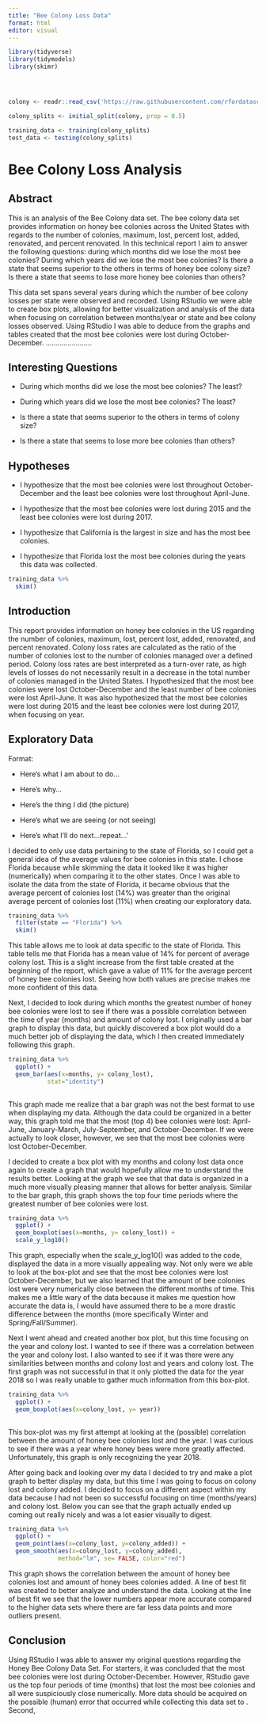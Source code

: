 ```yaml
---
title: "Bee Colony Loss Data"
format: html
editor: visual
---
```


```r

library(tidyverse)
library(tidymodels)
library(skimr)




colony <- readr::read_csv('https://raw.githubusercontent.com/rfordatascience/tidytuesday/master/data/2022/2022-01-11/colony.csv')

```

```r
colony_splits <- initial_split(colony, prop = 0.5)

training_data <- training(colony_splits)
test_data <- testing(colony_splits)
```

# Bee Colony Loss Analysis

## Abstract

This is an analysis of the Bee Colony data set. The bee colony data set provides information on honey bee colonies across the United States with regards to the number of colonies, maximum, lost, percent lost, added, renovated, and percent renovated. In this technical report I aim to answer the following questions: during which months did we lose the most bee colonies? During which years did we lose the most bee colonies? Is there a state that seems superior to the others in terms of honey bee colony size? Is there a state that seems to lose more honey bee colonies than others?

This data set spans several years during which the number of bee colony losses per state were observed and recorded. Using RStudio we were able to create box plots, allowing for better visualization and analysis of the data when focusing on correlation between months/year or state and bee colony losses observed. Using RStudio I was able to deduce from the graphs and tables created that the most bee colonies were lost during October-December. .......................

## Interesting Questions

-   During which months did we lose the most bee colonies? The least?

-   During which years did we lose the most bee colonies? The least?

-   Is there a state that seems superior to the others in terms of colony size?

-   Is there a state that seems to lose more bee colonies than others?

## Hypotheses

-   I hypothesize that the most bee colonies were lost throughout October-December and the least bee colonies were lost throughout April-June.

-   I hypothesize that the most bee colonies were lost during 2015 and the least bee colonies were lost during 2017.

-   I hypothesize that California is the largest in size and has the most bee colonies.

-   I hypothesize that Florida lost the most bee colonies during the years this data was collected.

```r
training_data %>%
  skim()
```

## Introduction

This report provides information on honey bee colonies in the US regarding the number of colonies, maximum, lost, percent lost, added, renovated, and percent renovated. Colony loss rates are calculated as the ratio of the number of colonies lost to the number of colonies managed over a defined period. Colony loss rates are best interpreted as a turn-over rate, as high levels of losses do not necessarily result in a decrease in the total number of colonies managed in the United States. I hypothesized that the most bee colonies were lost October-December and the least number of bee colonies were lost April-June. It was also hypothesized that the most bee colonies were lost during 2015 and the least bee colonies were lost during 2017, when focusing on year.

## Exploratory Data

Format:

-   Here's what I am about to do...

-   Here's why...

-   Here's the thing I did (the picture)

-   Here's what we are seeing (or not seeing)

-   Here's what I'll do next...repeat...'

I decided to only use data pertaining to the state of Florida, so I could get a general idea of the average values for bee colonies in this state. I chose Florida because while skimming the data it looked like it was higher (numerically) when comparing it to the other states. Once I was able to isolate the data from the state of Florida, it became obvious that the average percent of colonies lost (14%) was greater than the original average percent of colonies lost (11%) when creating our exploratory data.

```r
training_data %>%
  filter(state == "Florida") %>%
  skim()
```

This table allows me to look at data specific to the state of Florida. This table tells me that Florida has a mean value of 14% for percent of average colony lost. This is a slight increase from the first table created at the beginning of the report, which gave a value of 11% for the average percent of honey bee colonies lost. Seeing how both values are precise makes me more confident of this data.

Next, I decided to look during which months the greatest number of honey bee colonies were lost to see if there was a possible correlation between the time of year (months) and amount of colony lost. I originally used a bar graph to display this data, but quickly discovered a box plot would do a much better job of displaying the data, which I then created immediately following this graph.

```r

training_data %>%
  ggplot() +
  geom_bar(aes(x=months, y= colony_lost),
           stat="identity")
  

```

This graph made me realize that a bar graph was not the best format to use when displaying my data. Although the data could be organized in a better way, this graph told me that the most (top 4) bee colonies were lost: April-June, January-March, July-September, and October-December. If we were actually to look closer, however, we see that the most bee colonies were lost October-December.

I decided to create a box plot with my months and colony lost data once again to create a graph that would hopefully allow me to understand the results better. Looking at the graph we see that that data is organized in a much more visually pleasing manner that allows for better analysis. Similar to the bar graph, this graph shows the top four time periods where the greatest number of bee colonies were lost.

```r

training_data %>%
  ggplot() +
  geom_boxplot(aes(x=months, y= colony_lost)) +
  scale_y_log10()
```

This graph, especially when the scale_y\_log10() was added to the code, displayed the data in a more visually appealing way. Not only were we able to look at the box-plot and see that the most bee colonies were lost October-December, but we also learned that the amount of bee colonies lost were very numerically close between the different months of time. This makes me a little wary of the data because it makes me question how accurate the data is, I would have assumed there to be a more drastic difference between the months (more specifically Winter and Spring/Fall/Summer).

Next I went ahead and created another box plot, but this time focusing on the year and colony lost. I wanted to see if there was a correlation between the year and colony lost. I also wanted to see if it was there were any similarities between months and colony lost and years and colony lost. The first graph was not successful in that it only plotted the data for the year 2018 so I was really unable to gather much information from this box-plot.

```r
training_data %>%
  ggplot() +
  geom_boxplot(aes(x=colony_lost, y= year)) 
  
```

This box-plot was my first attempt at looking at the (possible) correlation between the amount of honey bee colonies lost and the year. I was curious to see if there was a year where honey bees were more greatly affected. Unfortunately, this graph is only recognizing the year 2018.

After going back and looking over my data I decided to try and make a plot graph to better display my data, but this time I was going to focus on colony lost and colony added. I decided to focus on a different aspect within my data because I had not been so successful focusing on time (months/years) and colony lost. Below you can see that the graph actually ended up coming out really nicely and was a lot easier visually to digest.

```r
training_data %>%
  ggplot() +
  geom_point(aes(x=colony_lost, y=colony_added)) +
  geom_smooth(aes(x=colony_lost, y=colony_added),
              method="lm", se= FALSE, color="red")

```

This graph shows the correlation between the amount of honey bee colonies lost and amount of honey bees colonies added. A line of best fit was created to better analyze and understand the data. Looking at the line of best fit we see that the lower numbers appear more accurate compared to the higher data sets where there are far less data points and more outliers present.

## Conclusion

Using RStudio I was able to answer my original questions regarding the Honey Bee Colony Data Set. For starters, it was concluded that the most bee colonies were lost during October-December. However, RStudio gave us the top four periods of time (months) that lost the most bee colonies and all were suspiciously close numerically. More data should be acquired on the possible (human) error that occurred while collecting this data set to . Second,
